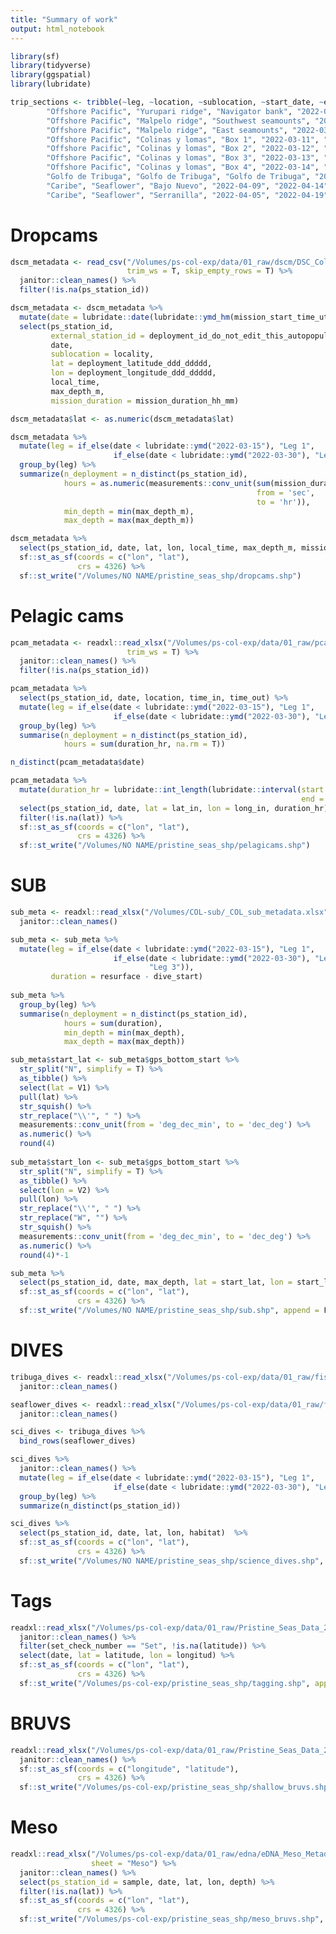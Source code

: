 ```yaml
---
title: "Summary of work"
output: html_notebook
---
```


```r
library(sf)
library(tidyverse)
library(ggspatial)
library(lubridate)
```

```r
trip_sections <- tribble(~leg, ~location, ~sublocation, ~start_date, ~end_date,
        "Offshore Pacific", "Yurupari ridge", "Navigator bank", "2022-03-03", "2022-03-06",
        "Offshore Pacific", "Malpelo ridge", "Southwest seamounts", "2022-03-07", "2022-03-08",
        "Offshore Pacific", "Malpelo ridge", "East seamounts", "2022-03-09", "2022-03-10",
        "Offshore Pacific", "Colinas y lomas", "Box 1", "2022-03-11", "2022-03-11",
        "Offshore Pacific", "Colinas y lomas", "Box 2", "2022-03-12", "2022-03-12",
        "Offshore Pacific", "Colinas y lomas", "Box 3", "2022-03-13", "2022-03-13",
        "Offshore Pacific", "Colinas y lomas", "Box 4", "2022-03-14", "2022-03-14",
        "Golfo de Tribuga", "Golfo de Tribuga", "Golfo de Tribuga", "2022-03-16", "2022-03-29",
        "Caribe", "Seaflower", "Bajo Nuevo", "2022-04-09", "2022-04-14",
        "Caribe", "Seaflower", "Serranilla", "2022-04-05", "2022-04-19")
```

# Dropcams

```r
dscm_metadata <- read_csv("/Volumes/ps-col-exp/data/01_raw/dscm/DSC_Colombia_2022_DEPLOYMENT LOG.csv", 
                          trim_ws = T, skip_empty_rows = T) %>% 
  janitor::clean_names() %>% 
  filter(!is.na(ps_station_id))

dscm_metadata <- dscm_metadata %>% 
  mutate(date = lubridate::date(lubridate::ymd_hm(mission_start_time_utc_yyyymmddh_hmm))) %>% 
  select(ps_station_id, 
         external_station_id = deployment_id_do_not_edit_this_autopopulates_from_the_next_3_columns,
         date,
         sublocation = locality,
         lat = deployment_latitude_ddd_ddddd,
         lon = deployment_longitude_ddd_ddddd,
         local_time,
         max_depth_m,
         mission_duration = mission_duration_hh_mm)

dscm_metadata$lat <- as.numeric(dscm_metadata$lat)
```

```r
dscm_metadata %>% 
  mutate(leg = if_else(date < lubridate::ymd("2022-03-15"), "Leg 1", 
                       if_else(date < lubridate::ymd("2022-03-30"), "Leg 2", "Leg 3"))) %>% 
  group_by(leg) %>% 
  summarize(n_deployment = n_distinct(ps_station_id),
            hours = as.numeric(measurements::conv_unit(sum(mission_duration),
                                                       from = 'sec', 
                                                       to = 'hr')),
            min_depth = min(max_depth_m),
            max_depth = max(max_depth_m))
```


```r
dscm_metadata %>% 
  select(ps_station_id, date, lat, lon, local_time, max_depth_m, mission_duration) %>% 
  sf::st_as_sf(coords = c("lon", "lat"), 
               crs = 4326) %>% 
  sf::st_write("/Volumes/NO NAME/pristine_seas_shp/dropcams.shp")
```


# Pelagic cams

```r
pcam_metadata <- readxl::read_xlsx("/Volumes/ps-col-exp/data/01_raw/pcam/Colombia_2022_Pelagic_Fieldsheet_2022_04_18.xlsx", 
                          trim_ws = T) %>% 
  janitor::clean_names() %>% 
  filter(!is.na(ps_station_id))

pcam_metadata %>% 
  select(ps_station_id, date, location, time_in, time_out) %>% 
  mutate(leg = if_else(date < lubridate::ymd("2022-03-15"), "Leg 1", 
                       if_else(date < lubridate::ymd("2022-03-30"), "Leg 2", "Leg 3"))) %>% 
  group_by(leg) %>% 
  summarise(n_deployment = n_distinct(ps_station_id),
            hours = sum(duration_hr, na.rm = T))
```


```r
n_distinct(pcam_metadata$date)
```

```r
pcam_metadata %>% 
  mutate(duration_hr = lubridate::int_length(lubridate::interval(start = time_in, 
                                                                 end = time_out))/3600) %>% 
  select(ps_station_id, date, lat = lat_in, lon = long_in, duration_hr) %>% 
  filter(!is.na(lat)) %>% 
  sf::st_as_sf(coords = c("lon", "lat"), 
               crs = 4326) %>% 
  sf::st_write("/Volumes/NO NAME/pristine_seas_shp/pelagicams.shp")
```

# SUB
 
```r
sub_meta <- readxl::read_xlsx("/Volumes/COL-sub/_COL_sub_metadata.xlsx") %>% 
  janitor::clean_names()

sub_meta <- sub_meta %>% 
  mutate(leg = if_else(date < lubridate::ymd("2022-03-15"), "Leg 1", 
                       if_else(date < lubridate::ymd("2022-03-30"), "Leg 2", 
                               "Leg 3")),
         duration = resurface - dive_start) 
  
sub_meta %>% 
  group_by(leg) %>% 
  summarise(n_deployment = n_distinct(ps_station_id),
            hours = sum(duration),
            min_depth = min(max_depth),
            max_depth = max(max_depth))
```
```r
sub_meta$start_lat <- sub_meta$gps_bottom_start %>%
  str_split("N", simplify = T) %>% 
  as_tibble() %>% 
  select(lat = V1) %>% 
  pull(lat) %>% 
  str_squish() %>% 
  str_replace("\\'", " ") %>% 
  measurements::conv_unit(from = 'deg_dec_min', to = 'dec_deg') %>% 
  as.numeric() %>% 
  round(4)
  
sub_meta$start_lon <- sub_meta$gps_bottom_start %>%
  str_split("N", simplify = T) %>% 
  as_tibble() %>% 
  select(lon = V2) %>% 
  pull(lon) %>% 
  str_replace("\\'", " ") %>% 
  str_replace("W", "") %>% 
  str_squish() %>% 
  measurements::conv_unit(from = 'deg_dec_min', to = 'dec_deg') %>% 
  as.numeric() %>% 
  round(4)*-1
```

```r
sub_meta %>% 
  select(ps_station_id, date, max_depth, lat = start_lat, lon = start_lon, duration)  %>% 
  sf::st_as_sf(coords = c("lon", "lat"), 
               crs = 4326) %>% 
  sf::st_write("/Volumes/NO NAME/pristine_seas_shp/sub.shp", append = F)
```

# DIVES

```r
tribuga_dives <- readxl::read_xlsx("/Volumes/ps-col-exp/data/01_raw/fish/tribuga_fish_metadata.xlsx") %>% 
  janitor::clean_names()

seaflower_dives <- readxl::read_xlsx("/Volumes/ps-col-exp/data/01_raw/fish/SEA_fish_metadata.xlsx") %>% 
  janitor::clean_names()

sci_dives <- tribuga_dives %>% 
  bind_rows(seaflower_dives) 

sci_dives %>% 
  janitor::clean_names() %>% 
  mutate(leg = if_else(date < lubridate::ymd("2022-03-15"), "Leg 1", 
                       if_else(date < lubridate::ymd("2022-03-30"), "Leg 2", "Leg 3"))) %>% 
  group_by(leg) %>% 
  summarize(n_distinct(ps_station_id))

sci_dives %>% 
  select(ps_station_id, date, lat, lon, habitat)  %>% 
  sf::st_as_sf(coords = c("lon", "lat"), 
               crs = 4326) %>% 
  sf::st_write("/Volumes/NO NAME/pristine_seas_shp/science_dives.shp", append = F)
```

# Tags

```r
readxl::read_xlsx("/Volumes/ps-col-exp/data/01_raw/Pristine_Seas_Data_2022/Drumline_Data.xlsx") %>% 
  janitor::clean_names() %>% 
  filter(set_check_number == "Set", !is.na(latitude)) %>% 
  select(date, lat = latitude, lon = longitud) %>% 
  sf::st_as_sf(coords = c("lon", "lat"), 
               crs = 4326) %>% 
  sf::st_write("/Volumes/ps-col-exp/pristine_seas_shp/tagging.shp", append = F)
```

# BRUVS

```r
readxl::read_xlsx("/Volumes/ps-col-exp/data/01_raw/Pristine_Seas_Data_2022/bulk_upload_BajoNuevo_BRUVs.xlsx") %>% 
  janitor::clean_names() %>% 
  sf::st_as_sf(coords = c("longitude", "latitude"), 
               crs = 4326) %>% 
  sf::st_write("/Volumes/ps-col-exp/pristine_seas_shp/shallow_bruvs.shp", append = F)
```

# Meso

```r
readxl::read_xlsx("/Volumes/ps-col-exp/data/01_raw/edna/eDNA_Meso_Metadata_Colombia.xlsx", 
                  sheet = "Meso") %>% 
  janitor::clean_names() %>% 
  select(ps_station_id = sample, date, lat, lon, depth) %>% 
  filter(!is.na(lat)) %>% 
  sf::st_as_sf(coords = c("lon", "lat"), 
               crs = 4326) %>% 
  sf::st_write("/Volumes/ps-col-exp/pristine_seas_shp/meso_bruvs.shp", append = F)
```

